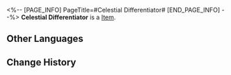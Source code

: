 <%-- [PAGE_INFO]
PageTitle=#Celestial Differentiator#
[END_PAGE_INFO] --%>
{{Item Infobox
|id          = 83054
|image       = Item Celestial Differentiator.png
|type        = 
|invCategory = 
|rarity      = 5
|effect      = 
|description = 
|source1     = [[Simulated Universe]]: World 5 - Immersion Device Redemption
}}
'''Celestial Differentiator''' is a [[Item]].

==Other Languages==
{{Other Languages
|en   = Celestial Differentiator
|zhs  = 星体差分机
|zht  = 星體差分機
|ja   = 天体階差機関
|ko   = 천체 차분기관
|es   = Diferenciador celestial
|fr   = Différenciateur céleste
|ru   = Небесный дифференциатор
|th   = Celestial Differentiator
|vi   = Máy Sai Lệch Hành Tinh
|de   = Himmlischer Differenziator
|id   = Celestial Differentiator
|pt   = Diferenciador Celestial
}}

==Change History==
{{Change History|1.0}}